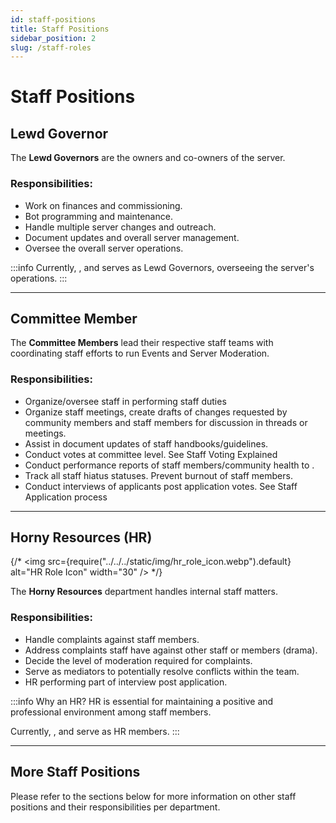 ```yaml
---
id: staff-positions
title: Staff Positions
sidebar_position: 2
slug: /staff-roles
---
```



# Staff Positions

## Lewd Governor <RoleBadge role="Lewd Governor" badgeIcon="admin_role_icon.png" color="#db1cb8" />

The **Lewd Governors** are the owners and co-owners of the server.

<h3> Responsibilities: </h3>

- Work on finances and commissioning.
- Bot programming and maintenance.
- Handle multiple server changes and outreach.
- Document updates and overall server management.
- Oversee the overall server operations.

:::info
Currently, <RoleBadge role="lolmaxz" color="#00B9ff" />, <RoleBadge role="lusaffi" color="#00B9ff" /> and <RoleBadge role="krenki" color="#00B9ff" /> serves as Lewd Governors, overseeing the server's operations.
:::

---

## Committee Member <RoleBadge role="Committee Member"  color="#db1cb8" />

The **Committee Members** lead their respective staff teams with coordinating staff efforts to run Events and Server Moderation.

<h3> Responsibilities: </h3>

- Organize/oversee staff in performing <Tooltip tip="Creation of event schedules, overseeing recording of tickets for punishments, officializing votes from staff, and overseeing training of staff members/trial members" bubbleColor="#d255ec" labelColor="#e68027"> staff duties </Tooltip>  
- Organize staff meetings, create drafts of changes requested by community members and staff members for discussion in threads or meetings.
- Assist in document updates of staff handbooks/guidelines.
- Conduct votes at committee level. See Staff Voting Explained
- Conduct performance reports of staff members/community health to <RoleBadge role="Lewd Governor" badgeIcon="admin_role_icon.png" color="#db1cb8" />.
- Track all staff hiatus statuses. Prevent burnout of staff members.
- Conduct interviews of applicants post application votes. See Staff Application process

---

## Horny Resources (HR) <RoleBadge role="Horny Ressources (HR)" badgeIcon="hr_role_icon.webp" color="#2a6eef" />
{/* <img src={require("../../../static/img/hr_role_icon.webp").default} alt="HR Role Icon" width="30" /> */}

The **Horny Resources** department handles internal staff matters.

<h3> Responsibilities: </h3>

- Handle complaints against staff members.
- Address complaints staff have against other staff or members (drama).
- Decide the level of moderation required for complaints.
- Serve as mediators to potentially resolve conflicts within the team.
- HR performing part of interview post application.

:::info Why an HR?
HR is essential for maintaining a positive and professional environment among staff members.

Currently, <RoleBadge role="deldepth" color="#00B9ff" />, <RoleBadge role="echo1108" color="#00B9ff" /> and <RoleBadge role="s4.ryn" color="#00B9ff" /> serve as HR members.
:::

---

## More Staff Positions

Please refer to the sections below for more information on other staff positions and their responsibilities per department.


<DocCardList />
